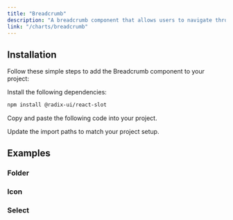 ```yaml
---
title: "Breadcrumb"
description: "A breadcrumb component that allows users to navigate through a website or application."
link: "/charts/breadcrumb"
---
```


<ComponentPreview name="breadcrumb-demo" />

## Installation

Follow these simple steps to add the Breadcrumb component to your project:

<Steps>

<Step>Install the following dependencies:</Step>

```bash
npm install @radix-ui/react-slot
```

<Step>Copy and paste the following code into your project.</Step>

<CollapsibleSource name="breadcrumb" path="components/ui/breadcrumb.tsx" />

<Step>Update the import paths to match your project setup.</Step>

</Steps>

## Examples

### Folder

<ComponentPreview name="breadcrumb-folder" />

### Icon

<ComponentPreview name="breadcrumb-icon" />

### Select

<ComponentPreview name="breadcrumb-select" />
